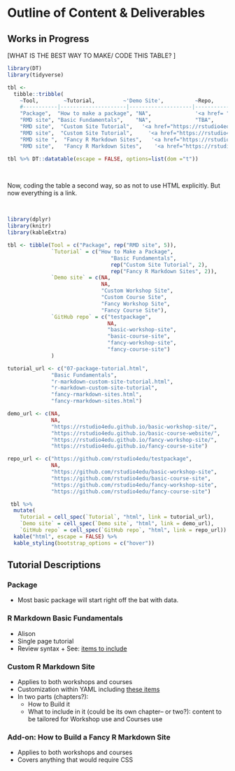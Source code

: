 # Outline of Content & Deliverables

## Works in Progress
  
  [WHAT IS THE BEST WAY TO MAKE/ CODE THIS TABLE? ]
  
```r
library(DT)
library(tidyverse)
```

```r
tbl <- 
  tibble::tribble(
    ~Tool,        ~Tutorial,         ~'Demo Site',          ~Repo,
    #-----------|---------------------|--------------------|-------------------------------------------------
    "Package",  "How to make a package", "NA",              '<a href= "https://github.com/rstudio4edu/testpackage">test package</a>',
    "RMD site", "Basic Fundamentals",    "NA",              "TBA", 
    "RMD site",  "Custom Site Tutorial",   '<a href="https://rstudio4edu.github.io/basic-workshop-site/">Custom Workshop site</a>', '<a href="https://github.com/rstudio4edu/basic-workshop=site">basic-workshop-site</a>',
    "RMD site",  "Custom Site Tutorial",     '<a href="https://rstudio4edu.github.io/basic-course-website/"> Custom Course site</a>', '<a href="https://github.com/rstudio4edu/basic-course-site">basic-course-site</a>',
    "RMD site ",  "Fancy R Markdown Sites",   '<a href="https://rstudio4edu.github.io/fancy-workshop-site/">Fancy Workshop site</a>', '<a href="https://github.com/rstudio4edu/fancy-workshop-site" >fancy-workshop-site</a>',
    "RMD site",   "Fancy R Markdown Sites",    '<a href="https://rstudio4edu.github.io/fancy-course-site"> Fancy Course Site</a>',                    '<a href="https://github.com/rstudio4edu/fancy-course-site">fancy-course-site</a>')
```


```r
tbl %>% DT::datatable(escape = FALSE, options=list(dom ="t"))
```

<br>

Now, coding the table a second way, so as not to use HTML explicitly. But now everything is a link.

<br>


```r
library(dplyr)
library(knitr)
library(kableExtra)
```

```r
tbl <- tibble(Tool = c("Package", rep("RMD site", 5)),
              `Tutorial` = c("How to Make a Package",
                                 "Basic Fundamentals", 
                                 rep("Custom Site Tutorial", 2), 
                                 rep("Fancy R Markdown Sites", 2)),
              `Demo site` = c(NA,
                              NA,
                              "Custom Workshop Site",
                              "Custom Course Site",
                              "Fancy Workshop Site", 
                              "Fancy Course Site"),
              `GitHub repo` = c("testpackage",
                                NA,
                                "basic-workshop-site",
                                "basic-course-site",
                                "fancy-workshop-site",
                                "fancy-course-site")
              )

tutorial_url <- c("07-package-tutorial.html",
              "Basic Fundamentals", 
              "r-markdown-custom-site-tutorial.html",
              "r-markdown-custom-site-tutorial",
              "fancy-rmarkdown-sites.html",
              "fancy-rmarkdown-sites.html")

demo_url <- c(NA,
              NA, 
              "https://rstudio4edu.github.io/basic-workshop-site/",
              "https://rstudio4edu.github.io/basic-course-website/",
              "https://rstudio4edu.github.io/fancy-workshop-site/",
              "https://rstudio4edu.github.io/fancy-course-site")

repo_url <- c("https://github.com/rstudio4edu/testpackage",
              NA,
              "https://github.com/rstudio4edu/basic-workshop-site",
              "https://github.com/rstudio4edu/basic-course-site",
              "https://github.com/rstudio4edu/fancy-workshop-site",
              "https://github.com/rstudio4edu/fancy-course-site")

 tbl %>% 
  mutate(
    Tutorial = cell_spec(`Tutorial`, "html", link = tutorial_url),
    `Demo site` = cell_spec(`Demo site`, "html", link = demo_url),
    `GitHub repo` = cell_spec(`GitHub repo`, "html", link = repo_url)) %>%
  kable("html", escape = FALSE) %>%
  kable_styling(bootstrap_options = c("hover")) 


```

## Tutorial Descriptions

### Package

* Most basic package will start right off the bat with data. 

   
### R Markdown Basic Fundamentals

* Alison
* Single page tutorial
* Review syntax
      + See: [items to include](https://github.com/rstudio4edu/rmd-tutorial-workshop/issues/5)    
      
### Custom R Markdown Site
* Applies to both workshops and courses
* Customization within YAML including [these items](https://github.com/rstudio4edu/rmd-tutorial-workshop/issues/5)
* In two parts (chapters?): 
  + How to Build it 
  + What to include in it (could be its own chapter-- or two?): content to be tailored for Workshop use and Courses use
      
### Add-on: How to Build a Fancy R Markdown Site
  + Applies to both workshops and courses
  + Covers anything that would require CSS
     
    
### 